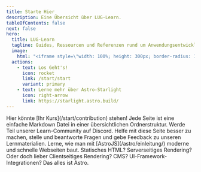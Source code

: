 ```yaml
---
title: Starte Hier
description: Eine Übersicht über LUG-Learn.
tableOfContents: false
next: false
hero:
  title: LUG-Learn
  tagline: Guides, Ressourcen und Referenzen rund um Anwendungsentwicklung, Systemintegration und andere IT-Themen.
  image:
    html: "<iframe style=\"width: 100%; height: 300px; border-radius: 15px;\" src=\"https://discord.com/widget?id=1224790976363630762&theme=dark\" width=\"350\" height=\"500\" allowtransparency=\"true\" frameborder=\"0\" sandbox=\"allow-popups allow-popups-to-escape-sandbox allow-same-origin allow-scripts\"></iframe>"
  actions:
    - text: Los Geht's!
      icon: rocket
      link: /start/start
      variant: primary
    - text: Lerne mehr über Astro-Starlight
      icon: right-arrow
      link: https://starlight.astro.build/
---
```



<CardGrid>
  <Card title="Mithelfen" icon="star">
    Hier könnte [Ihr Kurs](/start/contribution) stehen! Jede Seite ist eine einfache Markdown Datei in einer übersichtlichen Ordnerstruktur.
  </Card>
  <Card title="Trete der Community bei!" icon="discord">
    Werde Teil unserer Learn-Community auf Discord. Helfe mit diese Seite besser zu machen, stelle und beantworte Fragen und gebe Feedback zu unseren Lernmaterialien.
    <LinkCard title="LUG-Learn Discord Server" href="https://discord.gg/NzHk4m7d5w" target="_blank" />
  </Card>
  <Card title="Moderne Webapps mit AstroJS?" icon="rocket">
    Lerne, wie man mit [AstroJS](/astro/einleitung/) moderne und schnelle Webseiten baut. Statisches HTML? Serverseitiges Rendering? Oder doch lieber Clientseitiges Rendering? CMS? UI-Framework-Integrationen? Das alles ist Astro.
  </Card>
</CardGrid>
